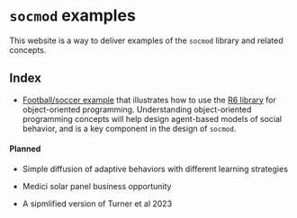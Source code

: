 # `socmod` examples

This website is a way to deliver examples of the `socmod` library and related concepts.

## Index

-   [Football/soccer example](football-R6-example/index.qmd) that illustrates how to use the [R6 library](https://github.com/r-lib/R6) for object-oriented programming. Understanding object-oriented programming concepts will help design agent-based models of social behavior, and is a key component in the design of `socmod`.

#### Planned

-   Simple diffusion of adaptive behaviors with different learning strategies

-   Medici solar panel business opportunity

-   A sipmlified version of Turner et al 2023
